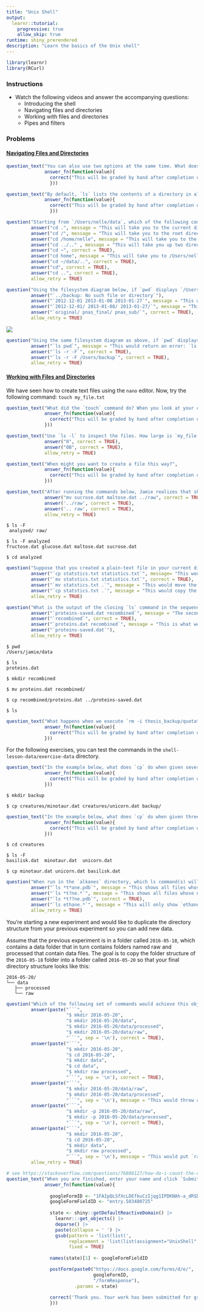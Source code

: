 ```yaml
---
title: "Unix Shell"
output:
  learnr::tutorial:
    progressive: true
    allow_skip: true
runtime: shiny_prerendered
description: "Learn the basics of the Unix shell"
---
```


<!--
-->

```r
library(learnr)
library(RCurl)
```

### Instructions

* Watch the following videos and answer the accompanying questions:
  * Introducing the shell
  * Navigating files and directories
  * Working with files and directories
  * Pipes and filters

  
### Problems

#### [Navigating Files and Directories](https://swcarpentry.github.io/shell-novice/instructor/02-filedir.html)


```r
question_text("You can also use two options at the same time. What does the command `ls` do when used with the `-l` option? What about if you use both the `-l` and the `-h` option? Some of its output is about properties that we do not cover in this lesson (such as file permissions and ownership), but the rest should be useful nevertheless.",
              answer_fn(function(value){
                correct("This will be graded by hand after completion of the tutorial.")
                }))
```


```r
question_text("By default, `ls` lists the contents of a directory in alphabetical order by name. The command `ls -t` lists items by time of last change instead of alphabetically. The command `ls -r` lists the contents of a directory in reverse order. Which file is displayed last when you combine the `-t` and `-r` options? Hint: You may need to use the `-l` option to see the last changed dates.",
              answer_fn(function(value){
                correct("This will be graded by hand after completion of the tutorial.")
                }))
```


```r
question("Starting from `/Users/nelle/data`, which of the following commands could Nelle use to navigate to her home directory, which is `/Users/nelle`?",
         answer("cd .", message = "This will take you to the current directory."),
         answer("cd /", message = "This will take you to the root directory."),
         answer("cd /home/nelle", message = "This will take you to the /home/nelle directory."),
         answer("cd ../.." , message = "This will take you up two directories."),
         answer("cd ~", correct = TRUE),
         answer("cd home", message = "This will take you to /Users/nelle/data/home/ (if it exists)."),
         answer("cd ~/data/..", correct = TRUE),
         answer("cd", correct = TRUE),
         answer("cd ..", correct = TRUE),
         allow_retry = TRUE)
```

```r
question("Using the filesystem diagram below, if `pwd` displays `/Users/thing`, what will `ls -F ../backup` display?",
         answer("`../backup: No such file or directory`"),
         answer("`2012-12-01 2013-01-08 2013-01-27`", message = "This would be the result for `ls backup`"),
         answer("`2012-12-01/ 2013-01-08/ 2013-01-27/`", message = "This would be the result for `ls -F backup`"),
         answer("`original/ pnas_final/ pnas_sub/`", correct = TRUE),
         allow_retry = TRUE)
```

![](https://swcarpentry.github.io/shell-novice/fig/filesystem-challenge.svg)

```r
question("Using the same filesystem diagram as above, if `pwd` displays `/Users/backup`, and `-r` tells `ls` to display things in reverse order, what command(s) will result in the following output: `pnas_sub/ pnas_final/ original/`",
         answer("`ls pwd`", message = "This would return an error: `ls: pwd: No such file or directory`."),
         answer("`ls -r -F`", correct = TRUE),
         answer("`ls -r -F /Users/backup`", correct = TRUE),
         allow_retry = TRUE)
```


#### [Working with Files and Directories](https://swcarpentry.github.io/shell-novice/instructor/03-create.html)

We have seen how to create text files using the `nano` editor. Now, try the following command: `touch my_file.txt`

```r
question_text("What did the `touch` command do? When you look at your current directory using the GUI file explorer, does the file show up?",
              answer_fn(function(value){
                correct("This will be graded by hand after completion of the tutorial.")
              }))
```

```r
question_text("Use `ls -l` to inspect the files. How large is `my_file.txt`",
              answer("0", correct = TRUE),
              answer("0B", correct = TRUE),
              allow_retry = TRUE)
```

```r
question_text("When might you want to create a file this way?",
              answer_fn(function(value){
                correct("This will be graded by hand after completion of the tutorial.")
              }))
```

```r
question_text("After running the commands below, Jamie realizes that she put the files `sucrose.dat` and `maltose.dat` into the wrong folder. The files should have been placed in the `raw` folder. Fill in the blanks to move these files to the `raw` folder (i.e. the one she forgot to put them in): `mv sucrose.dat maltose.dat ____/____`",
              answer("mv sucrose.dat maltose.dat ../raw", correct = TRUE),
              answer('../raw', correct = TRUE),
              answer('.. raw', correct = TRUE),
              allow_retry = TRUE)
```

```
$ ls -F
 analyzed/ raw/
 
$ ls -F analyzed
fructose.dat glucose.dat maltose.dat sucrose.dat

$ cd analyzed
```

```r
question("Suppose that you created a plain-text file in your current directory to contain a list of the statistical tests you will need to do to analyze your data, and named it `statstics.txt`. After creating and saving this file you realize you misspelled the file name! You want to correct the mistake, which of the following commands could you use to do so?",
         answer("`cp statstics.txt statistics.txt`", message= "This would copy the file, not rename it."),
         answer("`mv statstics.txt statistics.txt`", correct = TRUE),
         answer("`mv statstics.txt .`", message = "This would move the file to the current directory (doing nothing)."),
         answer("`cp statstics.txt .`", message = "This would copy the file to the current directory (doing nothing)."),
         allow_retry = TRUE)
```

```r
question("What is the output of the closing `ls` command in the sequence shown below?",
         answer("`proteins-saved.dat recombined`", message = "The second argument of the copy (`../proteins-saved.dat`) is relative to the current working directory, so it would be copied one directory above where we are currently at."),
         answer("`recombined`", correct = TRUE),
         answer("`proteins.dat recombined`", message = "This is what we would get if we hadn't moved the file into `recombined/`."),
         answer("`proteins-saved.dat`"),
         allow_retry = TRUE)

```

```
$ pwd
/Users/jamie/data

$ ls
proteins.dat

$ mkdir recombined

$ mv proteins.dat recombined/

$ cp recombined/proteins.dat ../proteins-saved.dat

$ ls
```

```r
question_text("What happens when we execute `rm -i thesis_backup/quotations.txt`? Why would we want this protection when using `rm`?",
              answer_fn(function(value){
                correct("This will be graded by hand after completion of the tutorial.")
              }))
```

For the following exercises, you can test the commands in the `shell-lesson-data/exercise-data` directory.

```r
question_text("In the example below, what does `cp` do when given several file names and a directory name?",
              answer_fn(function(value){
                correct("This will be graded by hand after completion of the tutorial.")
              }))
```

```
$ mkdir backup

$ cp creatures/minotaur.dat creatures/unicorn.dat backup/
```

```r
question_text("In the example below, what does `cp` do when given three or more file names?",
              answer_fn(function(value){
                correct("This will be graded by hand after completion of the tutorial.")
              }))
```

```
$ cd creatures

$ ls -F
basilisk.dat  minotaur.dat  unicorn.dat

$ cp minotaur.dat unicorn.dat basilisk.dat
```

```r
question("When run in the `alkanes` directory, which ls command(s) will produce this output? `ethane.pdb methane.pdb`",
         answer("`ls *t*ane.pdb`", message = "This shows all files whose names contain zero or more characters (*) followed by the letter t, then zero or more characters (*) followed by ane.pdb. This gives ethane.pdb methane.pdb octane.pdb pentane.pdb."),
         answer("`ls *t?ne.*`", message = "This shows all files whose names start with zero or more characters (*) followed by the letter t, then a single character (?), then ne. followed by zero or more characters (*). This will give us octane.pdb and pentane.pdb but doesn’t match anything which ends in thane.pdb."),
         answer("`ls *t??ne.pdb`", correct = TRUE),
         answer("`ls ethane.*`", message = "This will only show `ethane.`."),
         allow_retry = TRUE)
```


You’re starting a new experiment and would like to duplicate the directory structure from your previous experiment so you can add new data.

Assume that the previous experiment is in a folder called `2016-05-18`, which contains a data folder that in turn contains folders named raw and processed that contain data files. The goal is to copy the folder structure of the `2016-05-18` folder into a folder called `2016-05-20` so that your final directory structure looks like this:

```
2016-05-20/
└── data
   ├── processed
   └── raw
```

```r
question("Which of the following set of commands would achieve this objective?",
         answer(paste("```",
                      "$ mkdir 2016-05-20",
                      "$ mkdir 2016-05-20/data",
                      "$ mkdir 2016-05-20/data/processed",
                      "$ mkdir 2016-05-20/data/raw", 
                      "```", sep = '\n'), correct = TRUE),
         answer(paste("```",
                      "$ mkdir 2016-05-20",
                      "$ cd 2016-05-20",
                      "$ mkdir data",
                      "$ cd data",
                      "$ mkdir raw processed",
                      "```", sep = '\n'), correct = TRUE),
         answer(paste("```",
                      "$ mkdir 2016-05-20/data/raw",
                      "$ mkdir 2016-05-20/data/processed",
                      "```", sep = '\n'), message = "This would throw an error: `mkdir: 2016-05-20/data: No such file or directory`"),
         answer(paste("```",
                      "$ mkdir -p 2016-05-20/data/raw",
                      "$ mkdir -p 2016-05-20/data/processed",
                      "```", sep = '\n'), correct = TRUE),
         answer(paste("```",
                      "$ mkdir 2016-05-20",
                      "$ cd 2016-05-20",
                      "$ mkdir data",
                      "$ mkdir raw processed",
                      "```", sep = '\n'), message = "This would put `raw` and `processed` in `2016-05-20` with `data`."),
         allow_retry = TRUE)
```


```r
# see https://stackoverflow.com/questions/76888127/how-do-i-count-the-correct-answers-in-an-interactive-quiz-in-learnr
question_text("When you are finished, enter your name and click `Submit Answer` to submit your work for grading.",
              answer_fn(function(value){
                
                googleFormID <- "1FAIpQLSfXcLDEfkuCzIjqg1IPDKNAh-a_dRSDh3rrrNL7PvTzEbMLqg"
                googleFormFieldID <- "entry.503480725"
                
                state <- shiny::getDefaultReactiveDomain() |>
                  learnr:::get_objects() |>
                  deparse() |>
                  paste(collapse = ' ') |>
                  gsub(pattern = 'list(list(',
                       replacement = 'list(list(assignment="UnixShell", ',
                       fixed = TRUE)
                
                names(state)[1] <- googleFormFieldID

                postForm(paste0("https://docs.google.com/forms/d/e/",
                                googleFormID,
                                "/formResponse"), 
                         .params = state)
                
                correct('Thank you. Your work has been submitted for grading.')
                }))
```
